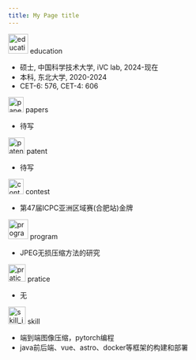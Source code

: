 ```yaml
---
title: My Page title
---
```



<div className="education-container">
  <img src={education_img.src} alt="education_img" width="40" height="40" />
  <span className="education-title">education</span>
</div>

<ul className="education-list">
<li>硕士, 中国科学技术大学, iVC lab, 2024-现在</li>
<li>本科, 东北大学, 2020-2024</li>
<li>CET-6: 576, CET-4: 606</li>
</ul>


<div className="education-container">
  <img src={paper_img.src} alt="paper_img" width="31" height="31" />
  <span className="education-title">papers</span>
</div>

<ul className="education-list">
<li>待写</li>
</ul>

<div className="education-container">
  <img src={patent_img.src} alt="patent_img" width="33" height="33" />
  <span className="education-title">patent</span>
</div>

<ul className="education-list">
<li>待写</li>
</ul>

<div className="education-container">
  <img src={contest_img.src} alt="contest_img" width="31" height="31" />
  <span className="education-title">contest</span>
</div>

<ul className="education-list">
<li>第47届ICPC亚洲区域赛(合肥站)金牌</li>
</ul>

<div className="education-container">
  <img src={program_img.src} alt="program_img" width="40" height="40" />
  <span className="education-title">program</span>
</div>

<ul className="education-list">
<li>JPEG无损压缩方法的研究</li>
</ul>

<div className="education-container">
  <img src={pratice_img.src} alt="pratice_img" width="35" height="35" />
  <span className="education-title">pratice</span>
</div>

<ul className="education-list">
<li>无</li>
</ul>

<div className="education-container">
  <img src={skill_img.src} alt="skill_img" width="35" height="35" />
  <span className="education-title">skill</span>
</div>

<ul className="education-list">
<li>端到端图像压缩，pytorch编程</li>
<li>java前后端、vue、astro、docker等框架的构建和部署</li>
</ul>

<style jsx>
{`
  .education-container {
    display: flex;
    align-items: center;
    margin-bottom: 0;
    height: 40px;
    width: 100%;
  }

  .education-title {
    margin-left: 8px;
    font-weight: bold;
    font-size: 20px;
    line-height: 1.5; /* 调整行间距 */
    font-size: 25px;
  }

  .education-list {
    margin-top: 0;
    margin-bottom: 0;
    line-height: 1.8; /* 调整列表行间距 */
    font-size: 20px;
  }
`}
</style>
